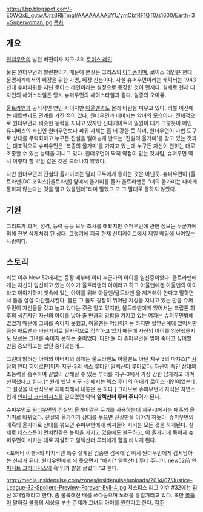 http://1.bp.blogspot.com/-E0WQxE_gutw/UrzBRljTmgI/AAAAAAAABYU/ymObfRF1QT0/s1600/Earth+3+Superwoman.jpg
[[목차]]

== 개요 ==
[[원더우먼]]의 빌런 버전이자 지구-3의 [[로이스 레인]]. 

물론 원더우먼의 빌런판이기 때문에 본질은 그리스의 [[아마존]]이며, 로이스 레인은 현대 문명세계에서의 위장을 위한 가명, 위장 신분이다.
사실 슈퍼우먼이라는 캐릭터는 1943년대 수퍼파워를 지닌 로이스 레인이라는 설정으로 등장한 것이 먼저다. 실제로 현제 디자인의 해어스타일은 당시 슈퍼우먼의 헤어스타일과 같다. 일종의 오마쥬.

[[울트라맨]]과 공식적인 연인 사이지만 [[아울맨]]과도 몰래 바람을 피우고 있다. 리붓 이전에는 배트맨과도 관계를 가진 적이 있다. 원더우먼과 대비되는 악녀의 모습이다. 전체적으로 원더우먼과 비슷한 능력을 지니고 있지만 신디케이트의 일원이 대개 그렇듯이 메인 유니버스의 자신인 원더우먼보다 파워 자체는 좀 더 강한 듯 하며, 원더우먼이 마법 도구로 상대를 무력화하고 누구든 진실을 털어놓게 만드는 '진실의 올가미'를 갖고 있는 것과는 대조적으로 슈퍼우먼은 '복종의 올가미'를 가지고 있는데 누구든 자신이 원하는 대로 조종할 수 있는 능력을 지니고 있다. 원더우먼이 딱히 약점이 없는 것처럼, 슈퍼우먼 역시 이렇다 할 약점 같은 것은 드러나지 않았다.

다만 원더우먼의 진실의 올가미와는 달리 모두에게 통하는 것은 아닌듯. 슈퍼우먼이 [울트라맨(DC 코믹스)|울트라맨] 앞에서 올가미를 들자 울트라맨은 "너의 올가미는 나에게 통하지 않는다는 것을 알고 있을텐데"라며 말했고 또 그 말대로 통하지 않았다.

== 기원 ==
그리드가 과거, 성격, 능력 등등 모두 조사를 해봤지만 슈퍼우먼에 관한 정보는 누군가에 의해 전부 삭제처리 된 상태. 그렇기에 지금 현재 신디케이트에서 제일 베일에 싸여있는 사람이다.

== 스토리 ==
리붓 이후 New 52에서는 등장 때부터 이미 누군가의 아이를 임신중이었다. 울트라맨에게는 자신이 임신하고 있는 아이가 울트라맨의 아이라고 하고 아울맨에겐 아울맨의 아이라고 이야기하며 뱃속에 있는 아이를 위해 아울맨/울트라맨 을 제거해야 한다고 말하면서 둘을 살살 이간질시킨다. 물론 그 둘도 굉장히 뛰어난 지성을 지니고 있는 만큼 슈퍼우먼이 자신들을 갖고 놀고 있다는 것은 알고 있지만, 울트라맨에게 있어서는 크립톤 최후의 생존자인 자신의 아이를 낳아 줄 만큼의 강함을 가지고 있는 여자는 슈퍼우먼밖에 없었기 때문에 그녀를 죽이지 못했고, 아울맨은 악당이기는 하지만 혈연관계에 있어서만큼은 배트맨과 마찬가지로 필사적으로 집착하고 있기 때문에 자신의 아이를 임신했을지도 모르는 그녀를 죽이지 못하는 중이었다. 다만 둘 다 슈퍼우먼을 찢어 죽이고 싶어할 만큼 증오하고는 있던 중이었는데...

그런데 밝혀진 아이의 아버지의 정체는 울트라맨도 아울맨도 아닌 지구 3의 마쟈스[* [[샤잠]]의 안티 히어로판]이자 지구-3의 [[렉스 루터]]인 알렉산더 루터였다. 자신이 죽인 상대의 초능력을 흡수하여 끝없이 강해질 수 있는 루터를 지구-3에서 가장 강한 남자라고 여겨 선택했다고 한다.[* 원래 옛날 지구 -3 에서는 렉스 루터의 아내가 로이스 레인이었는데, 그 설정을 이런식으로 재해석해서 내놓은 듯 하다.] 그러므로 슈퍼우먼의 자식은 자연스럽게 [[인피닛 크라이시스]]를 일으켰던 악역 '''알렉산더 루터 주니어'''가 된다.

슈퍼우먼도 [[원더우먼]]의 진실의 올가미같은 무기를 사용하는데 지구-3에서는 매혹의 올가미로 바뀌었다. 진실의 올가미가 상대를 묶으면 진실만을 이야기 하듯이, 슈퍼우먼의 매혹의 올가미로 상대를 묶으면 슈퍼우먼에게 빠져들어 시키는 모든 것을 하게된다. 실제로 데스스톰이 먼치킨같은 능력을 가지고 있음에도 불구하고, 이 올가미에 묶이자 슈퍼우먼이 시키는 대로 자살하고 알렉산더 루터에게 힘을 바치게 된다.

<포에버 이블>의 마지막엔 특수 설계된 엄중한 감옥에 갇혀서 원더우먼에게 감시당하는 신세가 된다. 원더우먼에게 씩 웃으면서 "아기[* 알렉산더 루터 주니어. [[new52]]前 [[인피니트 크라이시스]]의 흑막]가 발을 굴렀다."고 한다.

http://media.insidepulse.com/zones/insidepulse/uploads/2014/07/Justice-League-32-Spoilers-Preview-Forever-Evil-4.jpg
저스티스 리그 이슈 #32에선 임신 3개월째라고 한다. 좀 불룩해진 배를 쓰다듬으며 노래를 흥얼거리고 있다. 또한 [[볼툼]]이 말하길 볼툼의 세상을 부순 존재가 그녀의 아이를 원한다고 한다.
[[각주]]
